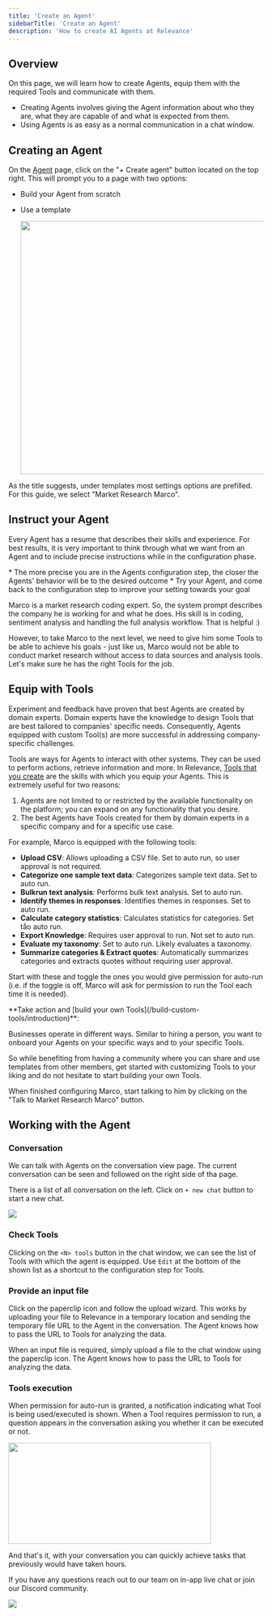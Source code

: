 ```yaml
---
title: 'Create an Agent'
sidebarTitle: 'Create an Agent'
description: 'How to create AI Agents at Relevance'
---
```

## Overview
On this page, we will learn how to create Agents, equip them with the required Tools
and communicate with them.
* Creating Agents involves giving the Agent information about who they are, what they are
capable of and what is expected from them.
* Using Agents is as easy as a normal communication in a chat window.

## Creating an Agent
On the [Agent](/get-started/key-concepts/agent) page, click on the "+ Create agent" button 
located on the top right.
This will prompt you to a page with two options:
* Build your Agent from scratch
* Use a template

  <p align="center">
  <img width="700" height="500" src="/images/agent/create-agent.png" />
  </p>

As the title suggests, under templates most settings options are prefilled. For this guide, we select  "Market Research Marco".
## Instruct your Agent

Every Agent has a resume that describes their skills and experience. For best results, it is very important to
think through what we want from an Agent and to include precise instructions while in the configuration phase.

<Tip>
* The more precise you are in the Agents configuration step, the closer the Agents' behavior will be to the desired outcome
* Try your Agent, and come back to the configuration step to improve your setting towards your goal
</Tip>

Marco is a market research coding expert. So, the system prompt describes the company he is working for and what he does. His skill is in coding, sentiment analysis and handling the full analysis workflow. That is helpful :)  

However, to take Marco to the next level, we need to give him some Tools to be able to achieve his goals - just like us,
Marco would not be able to conduct market research without access to data sources and analysis tools.  
Let's make sure he has the right Tools for the job.

## Equip with Tools

<Tip>
 Experiment and feedback have proven that best Agents are created by domain
 experts. Domain experts have the knowledge to design Tools that are best
 tailored to companies' specific needs. Consequently, Agents equipped with 
 custom Tool(s) are more successful in addressing company-specific challenges.
</Tip>

Tools are ways for Agents to interact with other systems. They can be used to perform actions, retrieve information and more. 
In Relevance, [Tools that you create](/build-custom-tools/introduction) are the skills with which you equip your Agents.
This is extremely useful for two reasons:

1. Agents are not limited to or restricted by the available functionality on the platform; you can expand on any functionality that you desire. 
2. The best Agents have Tools created for them by domain experts in a specific company and for a specific use case.

For example, Marco is equipped with the following tools:

- **Upload CSV**: Allows uploading a CSV file. Set to auto run, so user approval is not required.
- **Categorize one sample text data**: Categorizes sample text data. Set to auto run.
- **Bulkrun text analysis**: Performs bulk text analysis. Set to auto run.
- **Identify themes in responses**: Identifies themes in responses. Set to auto run.
- **Calculate category statistics**: Calculates statistics for categories. Set tåo auto run.
- **Export Knowledge**: Requires user approval to run. Not set to auto run.
- **Evaluate my taxonomy**: Set to auto run. Likely evaluates a taxonomy.
- **Summarize categories & Extract quotes**: Automatically summarizes categories and extracts quotes without requiring user approval.

 Start with these and toggle 
the ones you would give permission for auto-run (i.e. if the toggle is off, Marco will ask for permission to run the Tool each time it is needed).

<Tip>
**Take action and [build your own Tools](/build-custom-tools/introduction)**:

Businesses operate in different ways. Similar to hiring a person, you want to onboard your Agents on your specific ways and to your specific Tools.  

So while benefiting from having a community where you can share and use templates from other members, get started with customizing Tools to your 
liking and do not hesitate to start building your own Tools.
</Tip>

When finished configuring Marco, start talking to him by clicking on the "Talk to Market Research Marco" button.

## Working with the Agent

### Conversation
We can talk with Agents on the conversation view page.
The current conversation can be seen and followed on the right side of tha page.

There is a list of all conversation on the left. 
Click on `+ new chat` button to start a new chat.

<Frame>
 <img src="/images/agent/talk-agent.png" />
</Frame>

### Check Tools

Clicking on the `<N> tools` button in the chat window, we can see the list of Tools with which the agent is equipped.
<Tip>
Use `Edit` at the bottom of the shown list as a shortcut to the configuration step for Tools.
</Tip>

### Provide an input file
Click on the paperclip icon and follow the upload wizard. This works by uploading your file to Relevance in a temporary
location and sending the temporary file URL to the Agent in the conversation.
The Agent knows how to pass the URL to Tools for analyzing the data.

<Tip>
When an input file is required, simply upload a file to the chat window using the paperclip icon. The Agent knows how 
to pass the URL to Tools for analyzing the data.
</Tip>

### Tools execution
When permission for auto-run is granted, a notification indicating what Tool is being used/executed is shown.
When a Tool requires permission to run, a question appears in the conversation asking you whether it can be 
executed or not.

<Frame>
 <img width="400" height="200" align="center" src="/images/agent/agent-skill-permission.png" />
</Frame>

And that's it, with your conversation you can quickly achieve tasks that previously would have taken hours.

If you have any questions reach out to our team on in-app live chat or join our Discord community.

<Frame>
 <img src="/images/agent/agent-response.png" />  
</Frame>